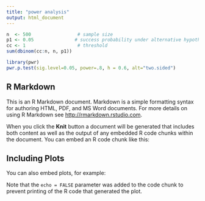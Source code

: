 ```yaml
---
title: "power analysis"
output: html_document
---
```


```r
n  <- 500                 # sample size
p1 <- 0.05               # success probability under alternative hypothesis
cc <- 1                   # threshold
sum(dbinom(cc:n, n, p1))

library(pwr)
pwr.p.test(sig.level=0.05, power=.8, h = 0.6, alt="two.sided")

```

## R Markdown

This is an R Markdown document. Markdown is a simple formatting syntax for authoring HTML, PDF, and MS Word documents. For more details on using R Markdown see <http://rmarkdown.rstudio.com>.

When you click the **Knit** button a document will be generated that includes both content as well as the output of any embedded R code chunks within the document. You can embed an R code chunk like this:


## Including Plots

You can also embed plots, for example:

Note that the `echo = FALSE` parameter was added to the code chunk to prevent printing of the R code that generated the plot.
